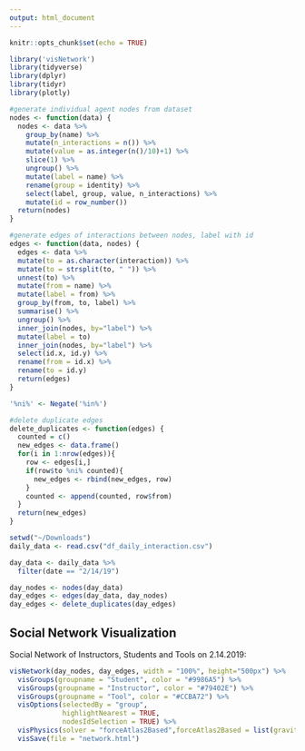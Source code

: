 ```yaml
---
output: html_document
---
```


```r
knitr::opts_chunk$set(echo = TRUE)
```

<!-- ## R Markdown -->

<!-- Visualizing Social Network Data from Makerspaces -->

```r
library('visNetwork')
library(tidyverse)
library(dplyr)
library(tidyr)
library(plotly)
```


```r
#generate individual agent nodes from dataset
nodes <- function(data) {
  nodes <- data %>%
    group_by(name) %>%
    mutate(n_interactions = n()) %>%
    mutate(value = as.integer(n()/10)+1) %>%
    slice(1) %>%
    ungroup() %>%
    mutate(label = name) %>%
    rename(group = identity) %>%
    select(label, group, value, n_interactions) %>%
    mutate(id = row_number())
  return(nodes)
}

#generate edges of interactions between nodes, label with id 
edges <- function(data, nodes) {
  edges <- data %>%
  mutate(to = as.character(interaction)) %>%
  mutate(to = strsplit(to, " ")) %>%
  unnest(to) %>%
  mutate(from = name) %>%
  mutate(label = from) %>%
  group_by(from, to, label) %>%
  summarise() %>%
  ungroup() %>%
  inner_join(nodes, by="label") %>%
  mutate(label = to)
  inner_join(nodes, by="label") %>%
  select(id.x, id.y) %>%
  rename(from = id.x) %>%
  rename(to = id.y)
  return(edges)
}

'%ni%' <- Negate('%in%')

#delete duplicate edges
delete_duplicates <- function(edges) {
  counted = c()
  new_edges <- data.frame()
  for(i in 1:nrow(edges)){
    row <- edges[i,]
    if(row$to %ni% counted){
      new_edges <- rbind(new_edges, row)
    }
    counted <- append(counted, row$from)
  }
  return(new_edges)
}

```

```r
setwd("~/Downloads")
daily_data <- read.csv("df_daily_interaction.csv")

day_data <- daily_data %>%
  filter(date == "2/14/19") 

day_nodes <- nodes(day_data)
day_edges <- edges(day_data, day_nodes)
day_edges <- delete_duplicates(day_edges)

```

## Social Network Visualization

Social Network of Instructors, Students and Tools on 2.14.2019:
```r

visNetwork(day_nodes, day_edges, width = "100%", height="500px") %>%
  visGroups(groupname = "Student", color = "#9986A5") %>%
  visGroups(groupname = "Instructor", color = "#79402E") %>%
  visGroups(groupname = "Tool", color = "#CCBA72") %>%
  visOptions(selectedBy = "group",
             highlightNearest = TRUE,
             nodesIdSelection = TRUE) %>% 
  visPhysics(solver = "forceAtlas2Based",forceAtlas2Based = list(gravitationalConstant = -100)) %>%
  visSave(file = "network.html")
```



